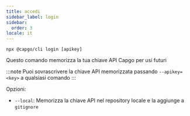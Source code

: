 ```yaml
---
title: accedi
sidebar_label: login
sidebar:
  order: 3
locale: it
---
```


`npx @capgo/cli login [apikey]`

Questo comando memorizza la tua chiave API Capgo per usi futuri

:::note
Puoi sovrascrivere la chiave API memorizzata passando `--apikey=<key>` a qualsiasi comando
:::

Opzioni:

- `--local`: Memorizza la chiave API nel repository locale e la aggiunge a `gitignore`